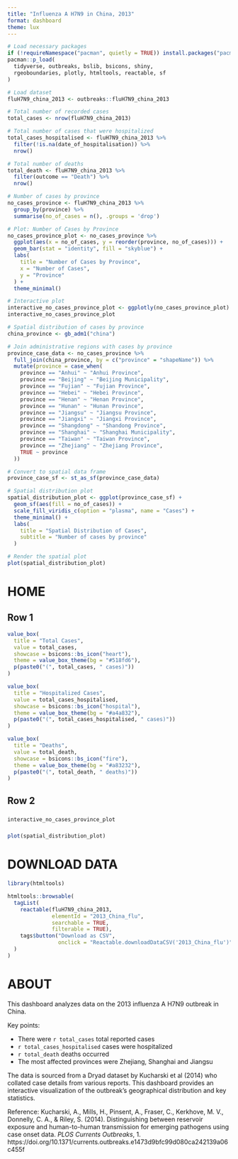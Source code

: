 ```yaml
---
title: "Influenza A H7N9 in China, 2013"
format: dashboard
theme: lux
---
```


```r
# Load necessary packages
if (!requireNamespace("pacman", quietly = TRUE)) install.packages("pacman")
pacman::p_load(
  tidyverse, outbreaks, bslib, bsicons, shiny, 
  rgeoboundaries, plotly, htmltools, reactable, sf
)
```

```r
# Load dataset
fluH7N9_china_2013 <- outbreaks::fluH7N9_china_2013

# Total number of recorded cases
total_cases <- nrow(fluH7N9_china_2013)

# Total number of cases that were hospitalized
total_cases_hospitalised <- fluH7N9_china_2013 %>%
  filter(!is.na(date_of_hospitalisation)) %>%
  nrow()

# Total number of deaths
total_death <- fluH7N9_china_2013 %>%
  filter(outcome == "Death") %>%
  nrow()

# Number of cases by province
no_cases_province <- fluH7N9_china_2013 %>%
  group_by(province) %>%
  summarise(no_of_cases = n(), .groups = 'drop')

# Plot: Number of Cases by Province
no_cases_province_plot <- no_cases_province %>%
  ggplot(aes(x = no_of_cases, y = reorder(province, no_of_cases))) +
  geom_bar(stat = "identity", fill = "skyblue") +
  labs(
    title = "Number of Cases by Province",
    x = "Number of Cases",
    y = "Province"
  ) +
  theme_minimal()

# Interactive plot
interactive_no_cases_province_plot <- ggplotly(no_cases_province_plot)
interactive_no_cases_province_plot

# Spatial distribution of cases by province
china_province <- gb_adm1("china")

# Join administrative regions with cases by province
province_case_data <- no_cases_province %>%
  full_join(china_province, by = c("province" = "shapeName")) %>%
  mutate(province = case_when(
    province == "Anhui" ~ "Anhui Province",
    province == "Beijing" ~ "Beijing Municipality",
    province == "Fujian" ~ "Fujian Province",
    province == "Hebei" ~ "Hebei Province",
    province == "Henan" ~ "Henan Province",
    province == "Hunan" ~ "Hunan Province",
    province == "Jiangsu" ~ "Jiangsu Province",
    province == "Jiangxi" ~ "Jiangxi Province",
    province == "Shangdong" ~ "Shandong Province",
    province == "Shanghai" ~ "Shanghai Municipality",
    province == "Taiwan" ~ "Taiwan Province",
    province == "Zhejiang" ~ "Zhejiang Province",
    TRUE ~ province
  ))

# Convert to spatial data frame
province_case_sf <- st_as_sf(province_case_data)

# Spatial distribution plot
spatial_distribution_plot <- ggplot(province_case_sf) +
  geom_sf(aes(fill = no_of_cases)) +
  scale_fill_viridis_c(option = "plasma", name = "Cases") +
  theme_minimal() +
  labs(
    title = "Spatial Distribution of Cases",
    subtitle = "Number of cases by province"
  )

# Render the spatial plot
plot(spatial_distribution_plot)

```


# HOME
## Row 1 {height=30%}


```r
value_box(
  title = "Total Cases",
  value = total_cases,
  showcase = bsicons::bs_icon("heart"),
  theme = value_box_theme(bg = "#518fd6"),
  p(paste0("(", total_cases, " cases)"))
)

```


```r

value_box(
  title = "Hospitalized Cases",
  value = total_cases_hospitalised,
  showcase = bsicons::bs_icon("hospital"),
  theme = value_box_theme(bg = "#a4a832"),
  p(paste0("(", total_cases_hospitalised, " cases)"))
)
```

```r
value_box(
  title = "Deaths",
  value = total_death,
  showcase = bsicons::bs_icon("fire"),
  theme = value_box_theme(bg = "#a83232"),
  p(paste0("(", total_death, " deaths)"))
)

```


## Row 2 {height=75%}
### {width=25%}

```r
interactive_no_cases_province_plot

```


### {width=25%}

```r
plot(spatial_distribution_plot)
```


# DOWNLOAD DATA

```r
library(htmltools)

htmltools::browsable(
  tagList(
    reactable(fluH7N9_china_2013, 
              elementId = "2013_China_flu", 
              searchable = TRUE, 
              filterable = TRUE),
    tags$button("Download as CSV", 
                onclick = "Reactable.downloadDataCSV('2013_China_flu')")
  )
)

```

# ABOUT

This dashboard analyzes data on the 2013 influenza A H7N9 outbreak in China.

Key points:

- There were `r total_cases` total reported cases
- `r total_cases_hospitalised` cases were hospitalized  
- `r total_death` deaths occurred
- The most affected provinces were Zhejiang, Shanghai and Jiangsu

The data is sourced from a Dryad dataset by Kucharski et al (2014) who collated case details from various reports. This dashboard provides an interactive visualization of the outbreak's geographical distribution and key statistics.

Reference: 
Kucharski, A., Mills, H., Pinsent, A., Fraser, C., Kerkhove, M. V., Donnelly, C. A., & Riley, S. (2014). Distinguishing between reservoir exposure and human-to-human transmission for emerging pathogens using case onset data. *PLOS Currents Outbreaks*, 1. https://doi.org/10.1371/currents.outbreaks.e1473d9bfc99d080ca242139a06c455f

